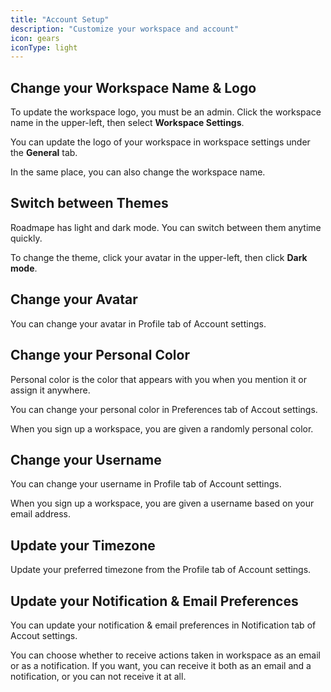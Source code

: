 ```yaml
---
title: "Account Setup"
description: "Customize your workspace and account"
icon: gears
iconType: light
---
```


## Change your Workspace Name & Logo

To update the workspace logo, you must be an admin. Click the workspace name in the upper-left, then select **Workspace Settings**.

You can update the logo of your workspace in workspace settings under the **General** tab.

In the same place, you can also change the workspace name.

## Switch between Themes

Roadmape has light and dark mode. You can switch between them anytime quickly.

To change the theme, click your avatar in the upper-left, then click **Dark mode**.

## Change your Avatar

You can change your avatar in Profile tab of Account settings.

## Change your Personal Color

Personal color is the color that appears with you when you mention it or assign it anywhere.

You can change your personal color in Preferences tab of Accout settings.

When you sign up a workspace, you are given a randomly personal color.
## Change your Username

You can change your username in Profile tab of Account settings. 

When you sign up a workspace, you are given a username based on your email address.

## Update your Timezone

Update your preferred timezone from the Profile tab of Account settings.

## Update your Notification & Email Preferences

You can update your notification & email preferences in Notification tab of Accout settings.

You can choose whether to receive actions taken in workspace as an email or as a notification. If you want, you can receive it both as an email and a notification, or you can not receive it at all.




